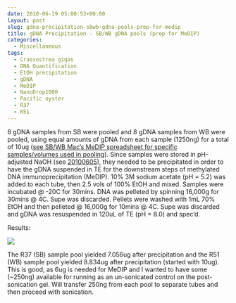 ```yaml
---
date: 2010-06-19 05:00:53+00:00
layout: post
slug: gdna-precipitation-sbwb-gdna-pools-prep-for-medip
title: gDNA Precipitation - SB/WB gDNA pools (prep for MeDIP)
categories:
  - Miscellaneous
tags:
  - Crassostrea gigas
  - DNA Quantification
  - EtOH precipitation
  - gDNA
  - MeDIP
  - NanoDrop1000
  - Pacific oyster
  - R37
  - R51
---
```


8 gDNA samples from SB were pooled and 8 gDNA samples from WB were pooled, using equal amounts of gDNA from each sample (1250ng) for a total of 10ug ([see SB/WB Mac's MeDIP spreadsheet for specific samples/volumes used in pooling](https://spreadsheets.google.com/ccc?key=0AmS_90rPaQMzdElDb2c3d3lrdXlYZHhJMk5YeWo4eWc&hl=en#gid=0)). Since samples were stored in pH-adjusted NaOH (see [20100605](/Sam%27s+Working+Notebook+May-June+2010#sjw20100605)), they needed to be precipitated in order to have the gDNA suspended in TE for the downstream steps of methylated DNA immunoprecipitation (MeDIP). 10% 3M sodium acetate (pH = 5.2) was added to each tube, then 2.5 vols of 100% EtOH and mixed. Samples were incubated @ -20C for 30mins. DNA was pelleted by spinning 16,000g for 30mins @ 4C. Supe was discarded. Pellets were washed with 1mL 70% EtOH and then pelleted @ 16,000g for 10mins @ 4C. Supe was discarded and gDNA was resuspended in 120uL of TE (pH = 8.0) and spec'd.

Results:

![](https://eagle.fish.washington.edu/Arabidopsis/20100618%20pooled%20gDNA.JPG)

The R37 (SB) sample pool yielded 7.056ug after precipitation and the R51 (WB) sample pool yielded 8.834ug after precipitation (started with 10ug). This is good, as 6ug is needed for MeDIP and I wanted to have some (~250ng) available for running as an un-sonicated control on the post-sonication gel. Will transfer 250ng from each pool to separate tubes and then proceed with sonication.
